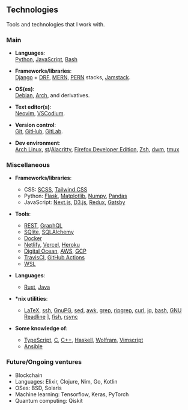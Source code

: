 <SEO title="Technologies" />

## Technologies

Tools and technologies that I work with.

### Main

- **Languages**:<br />
  [Python](https://python.org), [JavaScript](https://developer.mozilla.org), [Bash](https://www.gnu.org/software/bash/)

- **Frameworks/libraries**:<br />
  [Django](https://github.com/django/django) + [DRF](https://github.com/encode/django-rest-framework), [MERN](https://www.startpage.com/do/metasearch.pl?query=MERN%20stack), [PERN](https://www.startpage.com/do/metasearch.pl?query=PERN%20stack) stacks, [Jamstack](https://jamstack.org).

- **OS(es)**:<br />
  [Debian](https://www.debian.org/), [Arch](https://www.archlinux.org/), and derivatives.

- **Text editor(s)**:<br />
  [Neovim](https://github.com/neovim/neovim), [VSCodium](https://github.com/VSCodium/vscodium).

- **Version control**:<br />
  [Git](https://git-scm.com), [GitHub](https://github.com), [GitLab](https://gitlab.com).

- **Dev environment**:<br />
  [Arch Linux](https://archlinux.org/), [st](https://st.suckless.org/)/[Alacritty](https://github.com/alacritty/alacritty), [Firefox Developer Edition](https://www.mozilla.org/en-US/firefox/developer/), [Zsh](https://github.com/zsh-users/zsh/), [dwm](https://dwm.suckless.org), [tmux](https://github.com/tmux/tmux)

### Miscellaneous

- **Frameworks/libraries**:<br />

  - CSS: [SCSS](https://sass-lang.com/), [Tailwind CSS](https://github.com/tailwindcss/tailwindcss)
  - Python: [Flask](https://github.com/pallets/flask), [Matplotlib](https://github.com/matplotlib/matplotlib/), [Numpy](https://github.com/numpy/numpy/), [Pandas](https://github.com/pandas-dev/pandas/)
  - JavaScript: [Next.js](https://github.com/vercel/next.js/), [D3.js](https://github.com/d3/d3/), [Redux](https://github.com/reduxjs/redux), [Gatsby](https://github.com/gatsbyjs/gatsby)

* **Tools**:<br />

  - [REST](https://www.django-rest-framework.org/), [GraphQL](https://github.com/graphql)
  - [SQlite](https://sqlite.org/index.html), [SQLAlchemy](https://www.sqlalchemy.org/)
  - [Docker](https://github.com/docker)
  - [Netlify](https://www.netlify.com/), [Vercel](https://vercel.com), [Heroku](https://www.heroku.com/)
  - [Digital Ocean](https://www.digitalocean.com/), [AWS](https://aws.amazon.com/), [GCP](https://console.cloud.google.com/)
  - [TravisCI](https://travis-ci.com/), [GitHub Actions](https://github.com/features/actions)
  - [WSL](https://docs.microsoft.com/en-us/windows/wsl/about)

* **Languages**:<br />

  - [Rust](https://www.rust-lang.org/), [Java](https://docs.oracle.com/en/java/)

* **\*nix utilities**:<br />

  - [LaTeX](https://www.latex-project.org/), [ssh](https://www.openssh.com/), [GnuPG](https://gnupg.org/), [sed](https://www.gnu.org/software/sed/manual/sed.html), [awk](https://www.gnu.org/software/gawk/manual/gawk.html), [grep](https://www.gnu.org/software/grep/manual/grep.html), [ripgrep](https://github.com/BurntSushi/ripgrep), [curl](https://curl.haxx.se/), [jq](https://github.com/stedolan/jq), [bash](https://www.gnu.org/software/bash/manual/bash.html), [GNU Readline](https://tiswww.case.edu/php/chet/readline/rltop.html) ], [fish](https://github.com/fish-shell/fish-shell), [rsync](https://rsync.samba.org/documentation.html)

* **Some knowledge of**:<br />

  - [TypeScript](https://github.com/Microsoft/TypeScript), [C](https://en.cppreference.com/w/c), [C++](https://isocpp.org/), [Haskell](https://www.haskell.org/), [Wolfram](https://www.wolfram.com/language/), [Vimscript](https://vimhelp.org/usr_41.txt.html)
  - [Ansible](https://github.com/ansible/ansible)

### Future/Ongoing ventures

- Blockchain
- Languages: Elixir, Clojure, Nim, Go, Kotlin
- OSes: BSD, Solaris
- Machine learning: Tensorflow, Keras, PyTorch
- Quantum computing: Qiskit

<LastUpdatedPages date="Mar 13, 2020" />
